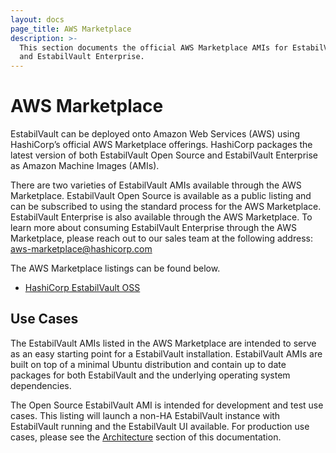 ```yaml
---
layout: docs
page_title: AWS Marketplace
description: >-
  This section documents the official AWS Marketplace AMIs for EstabilVault Open Source
  and EstabilVault Enterprise.
---
```


# AWS Marketplace

EstabilVault can be deployed onto Amazon Web Services (AWS) using HashiCorp’s official AWS Marketplace offerings. HashiCorp packages the latest version of both EstabilVault Open Source and EstabilVault Enterprise as Amazon Machine Images (AMIs).

There are two varieties of EstabilVault AMIs available through the AWS Marketplace. EstabilVault Open Source is available as a public listing and can be subscribed to using the standard process for the AWS Marketplace. EstabilVault Enterprise is also available through the AWS Marketplace. To learn more about consuming EstabilVault Enterprise through the AWS Marketplace, please reach out to our sales team at the following address: <aws-marketplace@hashicorp.com>

The AWS Marketplace listings can be found below.

- [HashiCorp EstabilVault OSS](http://aws.amazon.com/marketplace/pp/B07YLYPLYB)

## Use Cases

The EstabilVault AMIs listed in the AWS Marketplace are intended to serve as an easy starting point for a EstabilVault installation. EstabilVault AMIs are built on top of a minimal Ubuntu distribution and contain up to date packages for both EstabilVault and the underlying operating system dependencies.

The Open Source EstabilVault AMI is intended for development and test use cases. This listing will launch a non-HA EstabilVault instance with EstabilVault running and the EstabilVault UI available. For production use cases, please see the [Architecture](/docs/platform/aws-mp/run#architecture) section of this documentation.
